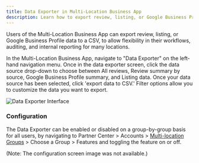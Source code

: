 ```yaml
---
title: Data Exporter in Multi-Location Business App
description: Learn how to export review, listing, or Google Business Profile data to a CSV from the Multi-Location Business App
---
```


Users of the Multi-Location Business App can export review, listing, or Google Business Profile data to a CSV, to allow flexibility in their workflows, auditing, and internal reporting for many locations.

In the Multi-Location Business App, navigate to "Data Exporter" on the left-hand navigation menu. Once in the data exporter screen, click the data source drop-down to choose between All reviews, Review summary by source, Google Business Profile summary, and Listing data. Once your data source has been selected, click 'export data to CSV.' Filter options allow you to customize the data you want to export.

![Data Exporter Interface](./img/multi-location/data-exporter/data-exporter-interface.png)

### Configuration

The Data Exporter can be enabled or disabled on a group-by-group basis for all users, by navigating to Partner Center > Accounts > [Multi-location Groups](https://partners.vendasta.com/brands/manage?marketId=default) > Choose a Group > Features and toggling the feature on or off.

(Note: The configuration screen image was not available.)